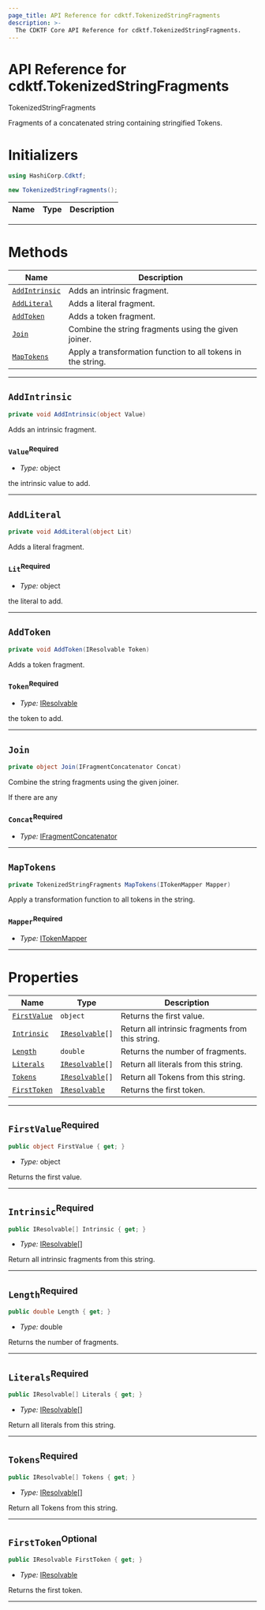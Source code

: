 ```yaml
---
page_title: API Reference for cdktf.TokenizedStringFragments
description: >-
  The CDKTF Core API Reference for cdktf.TokenizedStringFragments.
---
```


<!-- This file is generated through yarn generate-docs -->

# API Reference for cdktf.TokenizedStringFragments

   TokenizedStringFragments <a name="TokenizedStringFragments" id="cdktf.TokenizedStringFragments"></a>
  
  Fragments of a concatenated string containing stringified Tokens.
  
  # Initializers <a name="Initializers" id="cdktf.TokenizedStringFragments.Initializer"></a>
  
  ```csharp
  using HashiCorp.Cdktf;
  
  new TokenizedStringFragments();
  ```
  
  | **Name** | **Type** | **Description** |
  | --- | --- | --- |
  
  ---
  
  # Methods <a name="Methods" id="Methods"></a>
  
  | **Name** | **Description** |
  | --- | --- |
  | <code><a href="#cdktf.TokenizedStringFragments.addIntrinsic">AddIntrinsic</a></code> | Adds an intrinsic fragment. |
  | <code><a href="#cdktf.TokenizedStringFragments.addLiteral">AddLiteral</a></code> | Adds a literal fragment. |
  | <code><a href="#cdktf.TokenizedStringFragments.addToken">AddToken</a></code> | Adds a token fragment. |
  | <code><a href="#cdktf.TokenizedStringFragments.join">Join</a></code> | Combine the string fragments using the given joiner. |
  | <code><a href="#cdktf.TokenizedStringFragments.mapTokens">MapTokens</a></code> | Apply a transformation function to all tokens in the string. |
  
  ---
  
  ## `AddIntrinsic` <a name="AddIntrinsic" id="cdktf.TokenizedStringFragments.addIntrinsic"></a>
  
  ```csharp
  private void AddIntrinsic(object Value)
  ```
  
  Adds an intrinsic fragment.
  
  ### `Value`<sup>Required</sup> <a name="Value" id="cdktf.TokenizedStringFragments.addIntrinsic.parameter.value"></a>
  
  - *Type:* object
  
  the intrinsic value to add.
  
  ---
  
  ## `AddLiteral` <a name="AddLiteral" id="cdktf.TokenizedStringFragments.addLiteral"></a>
  
  ```csharp
  private void AddLiteral(object Lit)
  ```
  
  Adds a literal fragment.
  
  ### `Lit`<sup>Required</sup> <a name="Lit" id="cdktf.TokenizedStringFragments.addLiteral.parameter.lit"></a>
  
  - *Type:* object
  
  the literal to add.
  
  ---
  
  ## `AddToken` <a name="AddToken" id="cdktf.TokenizedStringFragments.addToken"></a>
  
  ```csharp
  private void AddToken(IResolvable Token)
  ```
  
  Adds a token fragment.
  
  ### `Token`<sup>Required</sup> <a name="Token" id="cdktf.TokenizedStringFragments.addToken.parameter.token"></a>
  
  - *Type:* <a href="#cdktf.IResolvable">IResolvable</a>
  
  the token to add.
  
  ---
  
  ## `Join` <a name="Join" id="cdktf.TokenizedStringFragments.join"></a>
  
  ```csharp
  private object Join(IFragmentConcatenator Concat)
  ```
  
  Combine the string fragments using the given joiner.
  
  If there are any
  
  ### `Concat`<sup>Required</sup> <a name="Concat" id="cdktf.TokenizedStringFragments.join.parameter.concat"></a>
  
  - *Type:* <a href="#cdktf.IFragmentConcatenator">IFragmentConcatenator</a>
  
  ---
  
  ## `MapTokens` <a name="MapTokens" id="cdktf.TokenizedStringFragments.mapTokens"></a>
  
  ```csharp
  private TokenizedStringFragments MapTokens(ITokenMapper Mapper)
  ```
  
  Apply a transformation function to all tokens in the string.
  
  ### `Mapper`<sup>Required</sup> <a name="Mapper" id="cdktf.TokenizedStringFragments.mapTokens.parameter.mapper"></a>
  
  - *Type:* <a href="#cdktf.ITokenMapper">ITokenMapper</a>
  
  ---
  
  
  # Properties <a name="Properties" id="Properties"></a>
  
  | **Name** | **Type** | **Description** |
  | --- | --- | --- |
  | <code><a href="#cdktf.TokenizedStringFragments.property.firstValue">FirstValue</a></code> | <code>object</code> | Returns the first value. |
  | <code><a href="#cdktf.TokenizedStringFragments.property.intrinsic">Intrinsic</a></code> | <code><a href="#cdktf.IResolvable">IResolvable</a>[]</code> | Return all intrinsic fragments from this string. |
  | <code><a href="#cdktf.TokenizedStringFragments.property.length">Length</a></code> | <code>double</code> | Returns the number of fragments. |
  | <code><a href="#cdktf.TokenizedStringFragments.property.literals">Literals</a></code> | <code><a href="#cdktf.IResolvable">IResolvable</a>[]</code> | Return all literals from this string. |
  | <code><a href="#cdktf.TokenizedStringFragments.property.tokens">Tokens</a></code> | <code><a href="#cdktf.IResolvable">IResolvable</a>[]</code> | Return all Tokens from this string. |
  | <code><a href="#cdktf.TokenizedStringFragments.property.firstToken">FirstToken</a></code> | <code><a href="#cdktf.IResolvable">IResolvable</a></code> | Returns the first token. |
  
  ---
  
  ## `FirstValue`<sup>Required</sup> <a name="FirstValue" id="cdktf.TokenizedStringFragments.property.firstValue"></a>
  
  ```csharp
  public object FirstValue { get; }
  ```
  
  - *Type:* object
  
  Returns the first value.
  
  ---
  
  ## `Intrinsic`<sup>Required</sup> <a name="Intrinsic" id="cdktf.TokenizedStringFragments.property.intrinsic"></a>
  
  ```csharp
  public IResolvable[] Intrinsic { get; }
  ```
  
  - *Type:* <a href="#cdktf.IResolvable">IResolvable</a>[]
  
  Return all intrinsic fragments from this string.
  
  ---
  
  ## `Length`<sup>Required</sup> <a name="Length" id="cdktf.TokenizedStringFragments.property.length"></a>
  
  ```csharp
  public double Length { get; }
  ```
  
  - *Type:* double
  
  Returns the number of fragments.
  
  ---
  
  ## `Literals`<sup>Required</sup> <a name="Literals" id="cdktf.TokenizedStringFragments.property.literals"></a>
  
  ```csharp
  public IResolvable[] Literals { get; }
  ```
  
  - *Type:* <a href="#cdktf.IResolvable">IResolvable</a>[]
  
  Return all literals from this string.
  
  ---
  
  ## `Tokens`<sup>Required</sup> <a name="Tokens" id="cdktf.TokenizedStringFragments.property.tokens"></a>
  
  ```csharp
  public IResolvable[] Tokens { get; }
  ```
  
  - *Type:* <a href="#cdktf.IResolvable">IResolvable</a>[]
  
  Return all Tokens from this string.
  
  ---
  
  ## `FirstToken`<sup>Optional</sup> <a name="FirstToken" id="cdktf.TokenizedStringFragments.property.firstToken"></a>
  
  ```csharp
  public IResolvable FirstToken { get; }
  ```
  
  - *Type:* <a href="#cdktf.IResolvable">IResolvable</a>
  
  Returns the first token.
  
  ---
  
  

